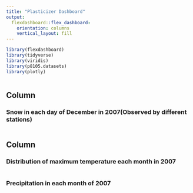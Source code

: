 ```yaml
---
title: "Plasticizer Dashboard"
output: 
  flexdashboard::flex_dashboard:
    orientation: columns
    vertical_layout: fill
---
```


```r
library(flexdashboard)
library(tidyverse)
library(viridis)
library(p8105.datasets)
library(plotly)
```



```r

```


Column {data-width=650}
-----------------------------------------------------------------------

### Snow in each day of December in 2007(Observed by different stations)

```r
 
```

Column {data-width=350}
-----------------------------------------------------------------------

### Distribution of maximum temperature each month in 2007

```r


```

### Precipitation in each month of 2007

```r

```